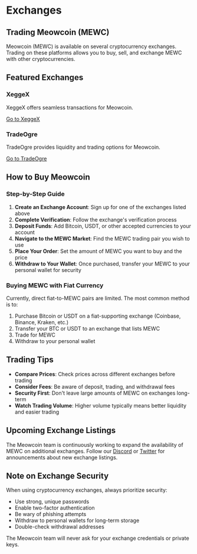 # Exchanges

## Trading Meowcoin (MEWC)

Meowcoin (MEWC) is available on several cryptocurrency exchanges. Trading on these platforms allows you to buy, sell, and exchange MEWC with other cryptocurrencies.

## Featured Exchanges

### XeggeX

XeggeX offers seamless transactions for Meowcoin.

[Go to XeggeX](https://xeggex.com/asset/MEWC)

### TradeOgre

TradeOgre provides liquidity and trading options for Meowcoin.

[Go to TradeOgre](https://tradeogre.com/exchange/MEWC-USDT)

## How to Buy Meowcoin

### Step-by-Step Guide

1. **Create an Exchange Account**: Sign up for one of the exchanges listed above
2. **Complete Verification**: Follow the exchange's verification process
3. **Deposit Funds**: Add Bitcoin, USDT, or other accepted currencies to your account
4. **Navigate to the MEWC Market**: Find the MEWC trading pair you wish to use
5. **Place Your Order**: Set the amount of MEWC you want to buy and the price
6. **Withdraw to Your Wallet**: Once purchased, transfer your MEWC to your personal wallet for security

### Buying MEWC with Fiat Currency

Currently, direct fiat-to-MEWC pairs are limited. The most common method is to:

1. Purchase Bitcoin or USDT on a fiat-supporting exchange (Coinbase, Binance, Kraken, etc.)
2. Transfer your BTC or USDT to an exchange that lists MEWC
3. Trade for MEWC
4. Withdraw to your personal wallet

## Trading Tips

- **Compare Prices**: Check prices across different exchanges before trading
- **Consider Fees**: Be aware of deposit, trading, and withdrawal fees
- **Security First**: Don't leave large amounts of MEWC on exchanges long-term
- **Watch Trading Volume**: Higher volume typically means better liquidity and easier trading

## Upcoming Exchange Listings

The Meowcoin team is continuously working to expand the availability of MEWC on additional exchanges. Follow our [Discord](https://discord.com/invite/meowcoin) or [Twitter](https://x.com/MeowcoinProject) for announcements about new exchange listings.

## Note on Exchange Security

When using cryptocurrency exchanges, always prioritize security:

- Use strong, unique passwords
- Enable two-factor authentication
- Be wary of phishing attempts
- Withdraw to personal wallets for long-term storage
- Double-check withdrawal addresses

The Meowcoin team will never ask for your exchange credentials or private keys. 